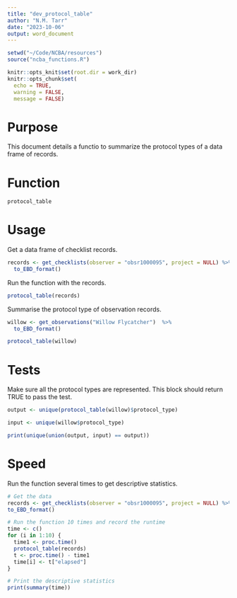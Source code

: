```yaml
---
title: "dev_protocol_table"
author: "N.M. Tarr"
date: "2023-10-06"
output: word_document
---
```


```r
setwd("~/Code/NCBA/resources")
source("ncba_functions.R")

knitr::opts_knit$set(root.dir = work_dir)
knitr::opts_chunk$set(
  echo = TRUE,
  warning = FALSE,
  message = FALSE)
```


# Purpose
This document details a functio to summarize the protocol types of a data frame of records.

# Function
```r
protocol_table
```

# Usage
Get a data frame of checklist records.
```r
records <- get_checklists(observer = "obsr1000095", project = NULL) %>%
  to_EBD_format()
```

Run the function with the records.
```r
protocol_table(records)
```

Summarise the protocol type of observation records.
```r
willow <- get_observations("Willow Flycatcher")  %>%
  to_EBD_format()

protocol_table(willow)
```


# Tests
Make sure all the protocol types are represented.  This block should return TRUE to pass the test.
```r
output <- unique(protocol_table(willow)$protocol_type)

input <- unique(willow$protocol_type)

print(unique(union(output, input) == output))
```


# Speed
Run the function several times to get descriptive statistics.
```r
# Get the data
records <- get_checklists(observer = "obsr1000095", project = NULL) %>%
to_EBD_format()

# Run the function 10 times and record the runtime
time <- c()
for (i in 1:10) {
  time1 <- proc.time()
  protocol_table(records)
  t <- proc.time() - time1
  time[i] <- t["elapsed"]
}

# Print the descriptive statistics
print(summary(time))
```